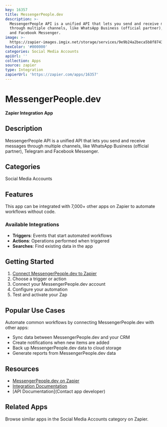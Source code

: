 ```yaml
---
key: 16357
title: MessengerPeople.dev
description: >-
  MessengerPeople API is a unified API that lets you send and receive messages
  through multiple channels, like WhatsApp Business (official partner), Telegram
  and Facebook Messenger.
image: >-
  https://zapier-images.imgix.net/storage/services/9e9b24a2beca5b8f874393f842f029cb.png?auto=format%2Ccompress&ixlib=python-3.0.0&q=50
hexColor: '#000000'
categories: Social Media Accounts
apiUrl: ''
collection: Apps
source: zapier
type: Integration
zapierUrl: 'https://zapier.com/apps/16357'
---
```

# MessengerPeople.dev

**Zapier Integration App**

## Description

MessengerPeople API is a unified API that lets you send and receive messages through multiple channels, like WhatsApp Business (official partner), Telegram and Facebook Messenger.

## Categories

Social Media Accounts

## Features

This app can be integrated with 7,000+ other apps on Zapier to automate workflows without code.

### Available Integrations

- **Triggers**: Events that start automated workflows
- **Actions**: Operations performed when triggered
- **Searches**: Find existing data in the app

## Getting Started

1. [Connect MessengerPeople.dev to Zapier](https://zapier.com/apps/16357)
2. Choose a trigger or action
3. Connect your MessengerPeople.dev account
4. Configure your automation
5. Test and activate your Zap

## Popular Use Cases

Automate common workflows by connecting MessengerPeople.dev with other apps:

- Sync data between MessengerPeople.dev and your CRM
- Create notifications when new items are added
- Back up MessengerPeople.dev data to cloud storage
- Generate reports from MessengerPeople.dev data

## Resources

- [MessengerPeople.dev on Zapier](https://zapier.com/apps/16357)
- [Integration Documentation](https://zapier.com/apps/16357/integrations)
- [API Documentation](Contact app developer)

## Related Apps

Browse similar apps in the Social Media Accounts category on Zapier.
